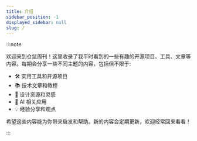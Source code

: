 ```yaml
---
title: 介绍
sidebar_position: -1
displayed_sidebar: null
slug: /
---
```



:::note

欢迎来到仓鼠周刊！这里收录了我平时看到的一些有趣的开源项目、工具、文章等内容。每期会分享一些不同主题的内容，包括但不限于:

- 🛠️ 实用工具和开源项目
- 📚 技术文章和教程
- 🎨 设计资源和灵感
- 🤖 AI 相关应用
- 💡 经验分享和观点

希望这些内容能为你带来启发和帮助。新的内容会定期更新，欢迎经常回来看看！

:::


<DocCategories />
